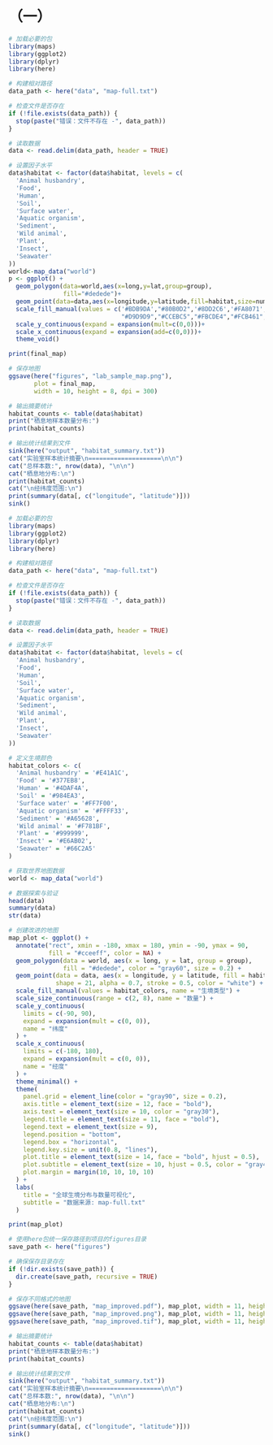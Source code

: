 # （一）


```r
# 加载必要的包
library(maps)
library(ggplot2)
library(dplyr)
library(here)

# 构建相对路径
data_path <- here("data", "map-full.txt")

# 检查文件是否存在
if (!file.exists(data_path)) {
  stop(paste("错误：文件不存在 -", data_path))
}

# 读取数据
data <- read.delim(data_path, header = TRUE)

# 设置因子水平
data$habitat <- factor(data$habitat, levels = c(
  'Animal husbandry',
  'Food',
  'Human',
  'Soil',
  'Surface water',
  'Aquatic organism',
  'Sediment',
  'Wild animal',
  'Plant',
  'Insect',
  'Seawater'
))
world<-map_data("world")
p <- ggplot() +
  geom_polygon(data=world,aes(x=long,y=lat,group=group),
               fill="#dedede")+
  geom_point(data=data,aes(x=longitude,y=latitude,fill=habitat,size=number),shape=21,alpha=0.6)+
  scale_fill_manual(values = c('#BDB9DA',"#80B0D2",'#8DD2C6','#FA8071',"#B3DE69",
                               "#D9D9D9","#CCEBC5","#FBCDE4","#FCB461","#BB80BC","#FFEC6D"))+
  scale_y_continuous(expand = expansion(mult=c(0,0)))+
  scale_x_continuous(expand = expansion(add=c(0,0)))+
  theme_void()

print(final_map)

# 保存地图
ggsave(here("figures", "lab_sample_map.png"), 
       plot = final_map, 
       width = 10, height = 8, dpi = 300)

# 输出摘要统计
habitat_counts <- table(data$habitat)
print("栖息地样本数量分布:")
print(habitat_counts)

# 输出统计结果到文件
sink(here("output", "habitat_summary.txt"))
cat("实验室样本统计摘要\n====================\n\n")
cat("总样本数:", nrow(data), "\n\n")
cat("栖息地分布:\n")
print(habitat_counts)
cat("\n经纬度范围:\n")
print(summary(data[, c("longitude", "latitude")]))
sink()

# 加载必要的包
library(maps)
library(ggplot2)
library(dplyr)
library(here)

# 构建相对路径
data_path <- here("data", "map-full.txt")

# 检查文件是否存在
if (!file.exists(data_path)) {
  stop(paste("错误：文件不存在 -", data_path))
}

# 读取数据
data <- read.delim(data_path, header = TRUE)

# 设置因子水平
data$habitat <- factor(data$habitat, levels = c(
  'Animal husbandry',
  'Food',
  'Human',
  'Soil',
  'Surface water',
  'Aquatic organism',
  'Sediment',
  'Wild animal',
  'Plant',
  'Insect',
  'Seawater'
))

# 定义生境颜色
habitat_colors <- c(
  'Animal husbandry' = '#E41A1C',
  'Food' = '#377EB8',
  'Human' = '#4DAF4A',
  'Soil' = '#984EA3',
  'Surface water' = '#FF7F00',
  'Aquatic organism' = '#FFFF33',
  'Sediment' = '#A65628',
  'Wild animal' = '#F781BF',
  'Plant' = '#999999',
  'Insect' = '#E6AB02',
  'Seawater' = '#66C2A5'
)

# 获取世界地图数据
world <- map_data("world")

# 数据探索与验证
head(data)
summary(data)
str(data)

# 创建改进的地图
map_plot <- ggplot() +
  annotate("rect", xmin = -180, xmax = 180, ymin = -90, ymax = 90, 
           fill = "#cceeff", color = NA) +
  geom_polygon(data = world, aes(x = long, y = lat, group = group),
               fill = "#dedede", color = "gray60", size = 0.2) +
  geom_point(data = data, aes(x = longitude, y = latitude, fill = habitat, size = number),
             shape = 21, alpha = 0.7, stroke = 0.5, color = "white") +
  scale_fill_manual(values = habitat_colors, name = "生境类型") +
  scale_size_continuous(range = c(2, 8), name = "数量") +
  scale_y_continuous(
    limits = c(-90, 90), 
    expand = expansion(mult = c(0, 0)),
    name = "纬度"
  ) +
  scale_x_continuous(
    limits = c(-180, 180), 
    expand = expansion(mult = c(0, 0)),
    name = "经度"
  ) +
  theme_minimal() +
  theme(
    panel.grid = element_line(color = "gray90", size = 0.2),
    axis.title = element_text(size = 12, face = "bold"),
    axis.text = element_text(size = 10, color = "gray30"),
    legend.title = element_text(size = 11, face = "bold"),
    legend.text = element_text(size = 9),
    legend.position = "bottom",
    legend.box = "horizontal",
    legend.key.size = unit(0.8, "lines"),
    plot.title = element_text(size = 14, face = "bold", hjust = 0.5),
    plot.subtitle = element_text(size = 10, hjust = 0.5, color = "gray40"),
    plot.margin = margin(10, 10, 10, 10)
  ) +
  labs(
    title = "全球生境分布与数量可视化",
    subtitle = "数据来源: map-full.txt"
  )

print(map_plot)

# 使用here包统一保存路径到项目的figures目录
save_path <- here("figures")

# 确保保存目录存在
if (!dir.exists(save_path)) {
  dir.create(save_path, recursive = TRUE)
}

# 保存不同格式的地图
ggsave(here(save_path, "map_improved.pdf"), map_plot, width = 11, height = 5, dpi = 300)
ggsave(here(save_path, "map_improved.png"), map_plot, width = 11, height = 5, dpi = 300)
ggsave(here(save_path, "map_improved.tif"), map_plot, width = 11, height = 5, dpi = 300)

# 输出摘要统计
habitat_counts <- table(data$habitat)
print("栖息地样本数量分布:")
print(habitat_counts)

# 输出统计结果到文件
sink(here("output", "habitat_summary.txt"))
cat("实验室样本统计摘要\n====================\n\n")
cat("总样本数:", nrow(data), "\n\n")
cat("栖息地分布:\n")
print(habitat_counts)
cat("\n经纬度范围:\n")
print(summary(data[, c("longitude", "latitude")]))
sink()    


```
